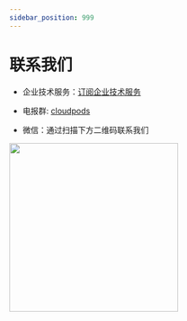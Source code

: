 ```yaml
---
sidebar_position: 999
---
```


# 联系我们

- 企业技术服务：[订阅企业技术服务](https://www.yunion.cn/subscription/index.html)

- 电报群: [cloudpods](https://t.me/cloudpods_org)

- 微信：通过扫描下方二维码联系我们


<img src={WechatQRCode} width="300" />

